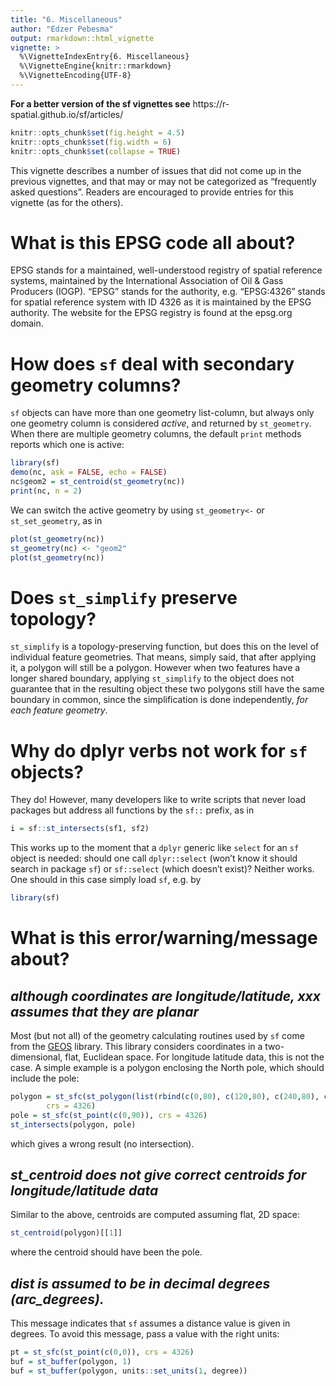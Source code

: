 ```yaml
---
title: "6. Miscellaneous"
author: "Edzer Pebesma"
output: rmarkdown::html_vignette
vignette: >
  %\VignetteIndexEntry{6. Miscellaneous}
  %\VignetteEngine{knitr::rmarkdown}
  %\VignetteEncoding{UTF-8}
---
```


**For a better version of the sf vignettes see** https://r-spatial.github.io/sf/articles/

```r
knitr::opts_chunk$set(fig.height = 4.5)
knitr::opts_chunk$set(fig.width = 6)
knitr::opts_chunk$set(collapse = TRUE)
```
This vignette describes a number of issues that did not come up in
the previous vignettes, and that may or may not be categorized as
"frequently asked questions". Readers are encouraged to provide
entries for this vignette (as for the others).

# What is this EPSG code all about?

EPSG stands for a maintained, well-understood registry of spatial
reference systems, maintained by the International Association
of Oil \& Gass Producers (IOGP). "EPSG" stands for the authority,
e.g. "EPSG:4326" stands for spatial reference system with ID 4326
as it is maintained by the EPSG authority. The website for the EPSG
registry is found at the epsg.org domain.

# How does `sf` deal with secondary geometry columns?

`sf` objects can have more than one geometry list-column,
but always only one geometry column is considered _active_,
and returned by `st_geometry`.  When there are multiple
geometry columns, the default `print` methods reports which
one is active:
```r
library(sf)
demo(nc, ask = FALSE, echo = FALSE)
nc$geom2 = st_centroid(st_geometry(nc))
print(nc, n = 2)
```

We can switch the active geometry by using `st_geometry<-` or `st_set_geometry`, as in 
```r
plot(st_geometry(nc))
st_geometry(nc) <- "geom2"
plot(st_geometry(nc))
```

# Does `st_simplify` preserve topology?

`st_simplify` is a topology-preserving function, but does this on the
level of individual feature geometries. That means, simply said, that
after applying it, a polygon will still be a polygon. However when
two features have a longer shared boundary, applying `st_simplify`
to the object does not guarantee that in the resulting object these
two polygons still have the same boundary in common, since the
simplification is done independently, _for each feature geometry_.

# Why do dplyr verbs not work for `sf` objects?

They do! However, many developers like to write scripts that never
load packages but address all functions by the `sf::` prefix, as in
```r
i = sf::st_intersects(sf1, sf2)
```

This works up to the moment that a `dplyr` generic like `select` for an `sf` object
is needed: should one call `dplyr::select` (won't know it should search
in package `sf`) or `sf::select` (which doesn't exist)? Neither works.
One should in this case simply load `sf`, e.g. by
```r
library(sf)
```

# What is this error/warning/message about?

## _although coordinates are longitude/latitude, xxx assumes that they are planar_

Most (but not all) of the geometry calculating routines used by `sf` come from the [GEOS](https://trac.osgeo.org/geos/) library. This library considers coordinates in a two-dimensional, flat, Euclidean space. For longitude latitude data, this is not the case. A simple example is a polygon enclosing the North pole, which should include the pole:
```r
polygon = st_sfc(st_polygon(list(rbind(c(0,80), c(120,80), c(240,80), c(0,80)))), 
		crs = 4326)
pole = st_sfc(st_point(c(0,90)), crs = 4326)
st_intersects(polygon, pole)
```

which gives a wrong result (no intersection).

## _st\_centroid does not give correct centroids for longitude/latitude data_

Similar to the above, centroids are computed assuming flat, 2D space:
```r
st_centroid(polygon)[[1]]
```

where the centroid should have been the pole.

## _dist is assumed to be in decimal degrees (arc\_degrees)._

This message indicates that `sf` assumes a distance value is given in degrees. To avoid this message, pass a value with the right units:
```r
pt = st_sfc(st_point(c(0,0)), crs = 4326)
buf = st_buffer(polygon, 1)
buf = st_buffer(polygon, units::set_units(1, degree))
```

